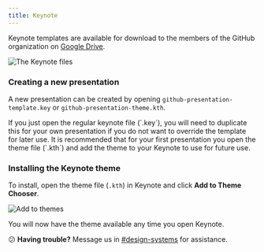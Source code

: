 ```yaml
---
title: Keynote
---
```


Keynote templates are available for download to the members of the GitHub organization on [Google Drive](https://drive.google.com/open?id=1Wp3NyCYM-FsU-4MKSbPcBgIsWVgvUQy0).

![The Keynote files](https://user-images.githubusercontent.com/10384315/56326001-35762780-6129-11e9-915d-949763cb1186.png)

### Creating a new presentation

A new presentation can be created by opening `github-presentation-template.key` or `github-presentation-theme.kth`.

<Note variant="warning">
If you just open the regular keynote file (`.key`), you will need to duplicate this for your own presentation if you do not want to override the template for later use. It is recommended that for your first presentation you open the theme file (`.kth`) and add the theme to your Keynote to use for future use.
</Note>

### Installing the Keynote theme

To install, open the theme file (`.kth`) in Keynote and click **Add to Theme Chooser**.

![Add to themes](https://user-images.githubusercontent.com/10384315/56325663-e11e7800-6127-11e9-9fd3-4291c937317d.png)

You will now have the theme available any time you open Keynote.

<Note>


😕 **Having trouble?** Message us in [#design-systems](https://github.slack.com/messages/C0ZCGGGJ2) for assistance.

</Note>

